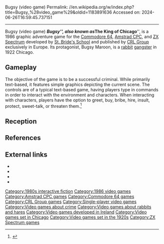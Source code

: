 Bugsy (video game)
Permalink: //en.wikipedia.org/w/index.php?title=Bugsy_%28video_game%29&oldid=1183891636
Accessed on: 2024-06-26T16:59:45.737151



------
Bugsy (video game)
{{Infobox video game
| title          = Bugsy
| image          = Bugsy(ZX81).jpg
| caption        = ZX Spectrum cover
| developer      = [[Silver Sisterhood|St. Bride's School]]
| publisher      = [[CRL Group]]
| designer       = Priscilla Langridge
| engine         = [[The Quill (software)|The Quill]]
| released       = {{vgrelease|EU|[[1986 in video gaming|1986]]}}
| genre          = [[Adventure game|Adventure]]
| modes          = [[Single player]]
| platforms      = [[Commodore 64]], [[Amstrad CPC]], [[ZX Spectrum]]
}}
'''''Bugsy''''', also known as '''''The King of Chicago''''', is a 1986 graphic adventure game for the [[Commodore 64]], [[Amstrad CPC]], and [[ZX Spectrum]] developed by [[Silver Sisterhood|St. Bride's School]] and published by [[CRL Group]] exclusively in Europe. Its protagonist, Bugsy Maroon, is a [[rabbit]] [[gangster]] in 1922 Chicago. 

== Gameplay ==
{{expand section|date=June 2023}}
The objective of the game is to be a successful criminal. While primarily text-based, it features simple graphics depicting the current scene. The controls are of a typical text-based game, having players type in commands in order to interact with the environment and characters. When interacting with characters, players have the option to greet, buy, bribe, hire, insult, protect, sweet-talk, or threaten them.<ref>{{Cite web |title=Bugsy (1986) |url=https://www.mobygames.com/game/65927/bugsy/ |access-date=2023-11-07 |website=MobyGames |language=en}}</ref> 

== Reception ==
{{Empty section|date=August 2023}}{{Video game reviews
|Amtix = 41%<ref>{{cite magazine|magazine=[[Amtix]]|title=Adventure|page=34|date=Christmas 1986|issue=15|url=https://archive.org/details/amtix-magazine-15/page/n33/mode/2up}}</ref>
|CRASH = 84%<ref>{{cite magazine|magazine=[[Crash (magazine)|Crash]]|title=Adventure Trail|last=Brewster|first=Andrew|page=51|date=February 1987|issue=37|url=https://archive.org/stream/crash-magazine-37/Crash_37_Feb_1987#page/n50/mode/1up}}</ref>
|CVG = 30/40<ref>{{cite magazine|magazine=[[Computer and Video Games]]|title=C+VG Adventure Reviews|last=Woodley|first=Matthew|page=76|date=January 1987|issue=63|url=https://archive.org/stream/computer-video-games-magazine-063/CVG063_Jan_1987#page/n75/mode/2up/}}</ref>
|SUser = {{rating|5|5}}<ref>{{cite magazine|magazine=[[Sinclair User]]|title=Adventure Review|last=Rook|first=Gary|page=107|date=December 1986|issue=57|url=https://archive.org/stream/sinclair-user-magazine-057/SinclairUser_057_Dec_1986#page/n105/mode/1up}}</ref>
|Z64 = 56%<ref>{{cite magazine|magazine=[[Zzap!64]]|title=Zzap! Adventure|page=138|date=Christmas 1986|issue=21|url=https://archive.org/details/zzapp_64_issue_021_600dpi/page/n137/mode/2up}}</ref>
}}

==References==
{{reflist}}

==External links==
* {{Internet Archive game|/Bugsy_1986_CRL_Group}}
* {{WoS game|id=0009404}}
* {{lemon64 game|name=Bugsy|id=1440}}
* {{IFDB|id=casqcgm19sr8xean|title=Bugsy}}

{{CRL Group}}
{{DEFAULTSORT:Bugsy (Computer Game)}}
[[Category:1980s interactive fiction]]
[[Category:1986 video games]]
[[Category:Amstrad CPC games]]
[[Category:Commodore 64 games]]
[[Category:CRL Group games]]
[[Category:Single-player video games]]
[[Category:Video games about crime]]
[[Category:Video games about rabbits and hares]]
[[Category:Video games developed in Ireland]]
[[Category:Video games set in Chicago]]
[[Category:Video games set in the 1920s]]
[[Category:ZX Spectrum games]]


{{Adventure-videogame-stub}}